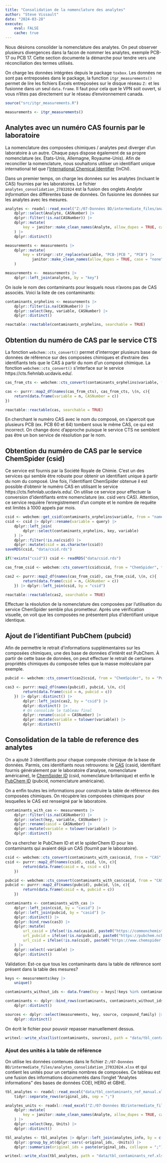 ```yaml
---
title: "Consolidation de la nomenclature des analytes"
author: "Steve Vissault"
date: "2024-03-28"
execute:
    eval: FALSE
    cache: true
---
```


Nous désirons consolider la nomenclature des analytes. On peut observer plusieurs divergences dans la facon de nommer les analytes, exemple PCB-17 ou PCB 17. Cette section documente la démarche pour tendre vers une réconciliation des termes utilisés.

On charge les données intégrées depuis le package `toxbox`. Les données ne sont pas entreposées dans le package, la function `itgr_measurements()` permet de lire les fichiers Excels entreposées sur le disque réseau `Z:` et les fusionne dans un seul `data.frame`. Il faut pour cela que le VPN soit ouvert, si vous n'êtes pas directement sur le réseau d'environnement canada.

```r
source("src/itgr_measurements.R")
```

```r
measurements <- itgr_measurements()
```

## Analytes avec un numéro CAS fournis par le laboratoire

La nomenclature des composées chimiques / analytes peut diverger d'un laboratoire à un autre. Chaque pays dispose également de sa propre nomenclature (ex. États-Unis, Allemagne, Royaume-Unis). Afin de reconcilier la nomenclature, nous souhaitons utiliser un identifiant unique international tel que l'[International Chemical Identifier](https://fr.wikipedia.org/wiki/International_Chemical_Identifier) (InChl). 

Dans un premier temps, on charge les données sur les analytes (incluant le CAS) fournies par les laboratoires. Le fichier `analytes_consolidation_27032024` est la fusion des onglets _Analyte Information_ des différentes base de données. 
On fusionne les données sur les analytes avec les mesures.

```r
analytes <- readxl::read_excel("Z:/07-Données BD/intermediate_files/analytes_consolidation_27032024.xlsx") |>
    dplyr::select(Analyte, CASNumber) |>
    dplyr::filter(!is.na(CASNumber)) |>
    dplyr::mutate(
        key = janitor::make_clean_names(Analyte, allow_dupes = TRUE, case = "none") |> tolower()
    ) |>
    dplyr::distinct()

measurements <- measurements |> 
    dplyr::mutate(
        key = stringr::str_replace(variable, "PCB-|PCB ", "PCB") |>
            janitor::make_clean_names(allow_dupes = TRUE, case = "none") |> tolower()
    )

measurements <-  measurements |>
    dplyr::left_join(analytes, by = "key")
```

On isole le nom des contaminants pour lesquels nous n'avons pas de CAS associés. Voici la liste de ces contaminants:

```R
contaminants_orphelins <- measurements |> 
    dplyr::filter(is.na(CASNumber)) |>
    dplyr::select(key, variable, CASNumber) |>
    dplyr::distinct()

reactable::reactable(contaminants_orphelins, searchable = TRUE)
```

## Obtention du numéro de CAS par le service CTS

La fonction `webchem::cts_convert()` permet d'interroger plusieurs base de données de référence sur des composées chimiques et d'extraire des identifiants tels que le CAS à partir du nom d'un composé chimique. La fonction `webchem::cts_convert()` s'interface sur le service https://cts.fiehnlab.ucdavis.edu/.

```r
cas_from_cts <- webchem::cts_convert(contaminants_orphelins$variable, from = "Chemical Name", to = "CAS", match = "first")

cas <- purrr::map2_df(names(cas_from_cts), cas_from_cts, \(n, c){
    return(data.frame(variable = n, CASNumber = c))
})

reactable::reactable(cas, searchable = TRUE)
```

En cherchant le numéro CAS avec le nom du composé, on s'apercoit que plusieurs PCB (ex. PCB 60 et 64) tombent sous le même CAS, ce qui est incorrect. On change donc d'approche puisque le service CTS ne semblent pas être un bon service de résolution par le nom.

## Obtention du numéro de CAS par le service ChemSpider (csid)

Ce service est fournis par la Société Royale de Chimie. C'est un des services qui semble être robuste pour obtenir un identifiant unique à partir du nom du composé. Une fois, l'identifiant ChemSpider obtenue il est possible d'obtenir le numéro CAS en utilisant le service https://cts.fiehnlab.ucdavis.edu/. On utilise ce service pour effectuer la conversion d'identifiants entre nomenclature (ex. csid vers CAS). Attention, ce service requière l'enregistrement d'un compte et le nombre de requête est limités à 1000 appels par mois.

```R
csid <- webchem::get_csid(contaminants_orphelins$variable, from = "name") 
csid <- csid |> dplyr::rename(variable = query) |> 
    dplyr::left_join(
        dplyr::select(contaminants_orphelins, key, variable)
    ) |> 
    dplyr::filter(!is.na(csid)) |>
    dplyr::mutate(csid = as.character(csid))
saveRDS(csid, "data/csid.rds")
```


```r
if(!exists("csid")) csid <- readRDS("data/csid.rds")

cas_from_csid <- webchem::cts_convert(csid$csid, from = "ChemSpider", to = "CAS", match = "first")

cas2 <- purrr::map2_df(names(cas_from_csid), cas_from_csid, \(n, c){
        return(data.frame(csid = n, CASNumber = c))
    }) |> dplyr::left_join(csid, by = "csid")

reactable::reactable(cas2, searchable = TRUE)
```

Effectuer la résolution de la nomenclature des composées par l'utilisation du service ChemSpider semble plus prometteur. Après une vérification visuelle, on voit que les composées ne présentent plus d'identifiant unique identique.

## Ajout de l'identifiant PubChem (pubcid)

Afin de permettre le retrait d'informations supplémentaires sur les composées chimiques, une des base de données d'intérêt est PubChem. À partir de cette base de données, on peut effectuer le retrait de certaines propriétés chimiques du composée telles que la masse moléculaire par exemple.

```r
pubcid <- webchem::cts_convert(cas2$csid, from = "ChemSpider", to = "PubChem CID", match = "first")

cas3 <- purrr::map2_df(names(pubcid), pubcid, \(n, c){
        return(data.frame(csid = n, pubcid = c))
    }) |> dplyr::distinct() |> 
        dplyr::left_join(cas2, by = "csid") |> 
        dplyr::distinct() |>
        # On consolide le tableau final
        dplyr::rename(casid = CASNumber) |>
        dplyr::mutate(variable = tolower(variable)) |>
        dplyr::distinct()
```

## Consolidation de la table de reference des analytes

On a ajouté 3 identifiants pour chaque composée chimique de la base de données. Parmis, ces identifiants nous retrouvons: le [CAS](https://commonchemistry.cas.org/) (casid, identifiant fournis généralement par le laboratoire d'analyse, nomenclature américaine), le [ChemSpider ID](https://www.chemspider.com/) (csid, nomenclature britanique) et enfin le [PubChem ID](https://pubchem.ncbi.nlm.nih.gov/) (pubcid, nomenclature américaine).

On a enfin toutes les informations pour construire la table de référence des composées chimiques. On récupère les composées chimiques pour lesquelles le CAS est renseigné par le laboratoire.

```r
contaminants_with_cas <- measurements |> 
    dplyr::filter(!is.na(CASNumber)) |>
    dplyr::select(key, variable, CASNumber) |>
    dplyr::rename(casid = CASNumber) |>
    dplyr::mutate(variable = tolower(variable)) |>
    dplyr::distinct()
```

On va chercher le PubChem ID et et le spiderChem ID pour les contaminants qui avaient déjà un CAS (fournit par le laboratoire).

```r
csid <- webchem::cts_convert(contaminants_with_cas$casid, from = "CAS", to = "ChemSpider", match = "first")
csid <- purrr::map2_df(names(csid), csid, \(n, c){
        return(data.frame(casid = n, csid = c))
    })

pubcid <- webchem::cts_convert(contaminants_with_cas$casid, from = "CAS", to = "PubChem CID", match = "first")
pubcid <- purrr::map2_df(names(pubcid), pubcid, \(n, c){
        return(data.frame(casid = n, pubcid = c))
    })

contaminants <- contaminants_with_cas |> 
    dplyr::left_join(csid, by = "casid") |>
    dplyr::left_join(pubcid, by = "casid") |>
    dplyr::distinct() |>
    dplyr::bind_rows(cas3) |>
    dplyr::mutate(
        url_casid = ifelse(!is.na(casid), paste0("https://commonchemistry.cas.org/detail?cas_rn=", casid), NA),
        url_pubcid = ifelse(!is.na(pubcid), paste0("https://pubchem.ncbi.nlm.nih.gov/compound/", pubcid), NA),
        url_csid = ifelse(!is.na(csid), paste0("https://www.chemspider.com/Chemical-Structure.", csid, ".html"), NA)
    ) |>
    dplyr::select(-variable) |>
    dplyr::distinct()
```

Validation: Est-ce que tous les contaminants dans la table de référence sont présent dans la table des mesures?

```r
keys <- measurements$key |>
    unique()

contaminants_without_ids <- data.frame(key = keys[!keys %in% contaminants$key], pubcid = NA, csid = NA, casid = NA)

contaminants <- dplyr::bind_rows(contaminants, contaminants_without_ids) |>
    dplyr::distinct()

sources <- dplyr::select(measurements, key, source, conpound_family) |> 
    dplyr::distinct()
```

On écrit le fichier pour pouvoir repasser manuellement dessus.

```r
writexl::write_xlsx(list(contaminants, sources), path = "data/tbl_contaminants_ref.xlsx")
```

### Ajout des unités à la table de référence

On utilise les données contenues dans le fichier `Z:/07-Données BD/intermediate_files/analytes_consolidation_27032024.xlsx` et qui contient les unités pour un certains nombres de composées. Ce tableau est une fusion des informations documentés dans l'onglet "Analytes informations" des bases de données COEI, HERG et GBHE.

```r
tbl_analytes <- readxl::read_excel("data/tbl_contaminants_ref_manual.xlsx") |>
    tidyr::separate_rows(original_ids, sep = ";")

analytes_units <- readxl::read_excel("Z:/07-Données BD/intermediate_files/analytes_consolidation_27032024.xlsx") |>
    dplyr::mutate(
        key = janitor::make_clean_names(Analyte, allow_dupes = TRUE, case = "none") |> tolower()
    ) |>
    dplyr::select(key, Units) |>
    dplyr::distinct()

tbl_analytes <- tbl_analytes |> dplyr::left_join(analytes_info, by = c("original_ids" = "key")) |> 
    dplyr::group_by_at(dplyr::vars(-original_ids, -Units)) |>
    dplyr::summarize(original_ids = paste(original_ids, collapse = ";"), Units = paste(Units, collapse = ";"))

writexl::write_xlsx(tbl_analytes, path = "data/tbl_contaminants_ref.xlsx")
```

